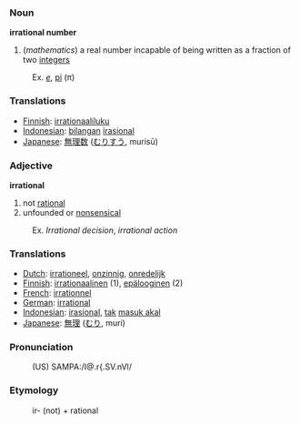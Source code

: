 === Noun ===
'''irrational number'''
# (<i>mathematics</i>) a real number incapable of being written as a fraction of two [[integers]]
:Ex. ''[[e]]'', [[pi]] (&pi;)

=== Translations ===
*[[Finnish]]: [[irrationaaliluku]]
*[[Indonesian]]: [[bilangan]] [[irasional]]
*[[Japanese]]: [[無理数]] ([[むりすう]], murisū)

=== Adjective ===
'''irrational'''
# not [[rational]]
# unfounded or [[nonsensical]]
:Ex. <i>Irrational decision</i>, <i>irrational action</i>

=== Translations ===
*[[Dutch]]: [[irrationeel]], [[onzinnig]], [[onredelijk]]
*[[Finnish]]: [[irrationaalinen]] (1), [[epälooginen]] (2)
*[[French]]: [[irrationnel]]
*[[German]]: [[irrational]]
*[[Indonesian]]: [[irasional]], [[tak]] [[masuk akal]]
*[[Japanese]]: [[無理]] ([[むり]], muri)

=== Pronunciation ===
:(US) SAMPA:/I@.r{.SV.nVl/

=== Etymology ===
:ir- (not) + rational